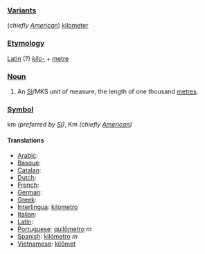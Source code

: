 === [[Variant]]s ===
(''chiefly [[w:American English|American]]'') [[kilometer]]

=== [[Etymology]] ===
[[Latin]] (?) ''[[kilo-]]'' + [[metre]]

=== [[Noun]] ===
#An [[SI#Abbreviation|SI]]/MKS unit of measure, the length of one thousand [[metre]]s.

=== [[Symbol]] ===
km ''(preferred by [[SI]])'', Km ''(chiefly [[w:American English|American]])''

==== Translations ====
*[[Arabic]]:
*[[Basque]]:
*[[Catalan]]:
*[[Dutch]]:
*[[French]]:
*[[German]]:
*[[Greek]]:
*[[Interlingua]]: [[kilometro]]
*[[Italian]]:
*[[Latin]]:
*[[Portuguese]]: [[quilômetro]] ''m''
*[[Spanish]]: [[kilómetro]] ''m''
*[[Vietnamese]]: [[kilômet]]